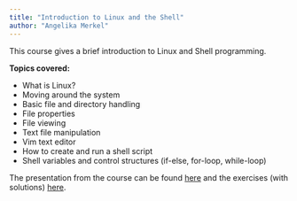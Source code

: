 ```yaml
---
title: "Introduction to Linux and the Shell"
author: "Angelika Merkel"
---
```


This course gives a brief introduction to Linux and Shell programming. 

**Topics covered:**

* What is Linux?
* Moving around the system
* Basic file and directory handling
* File properties
* File viewing
* Text file manipulation
* Vim text editor
* How to create and run a shell script
* Shell variables and control structures (if-else, for-loop, while-loop)


The presentation from the course can be found [here](data/Introduction_to_Linux.28112022.pdf) and the exercises (with solutions) [here](linux_exercises.qmd).